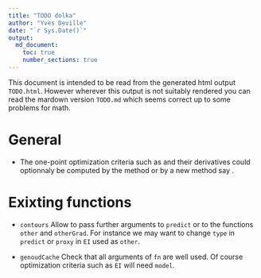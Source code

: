 ```yaml
---
title: "TODO dolka"
author: "Yves Deville"
date: "`r Sys.Date()`"
output:
  md_document:
    toc: true
    number_sections: true
---
```


This document is intended to be read from the generated html output
`TODO.html`. However wherever this output is not suitably rendered you
can read the mardown version `TODO.md` which seems correct up to some
problems for math.
	
# General

- The one-point optimization criteria such as \code{"EI"} and their
  derivatives could optionnaly be computed by the \code{predict}
  method or by a new method say \code{optCrit1}.


# Exixting functions

- `contours` Allow to pass further arguments to `predict` or to the
functions `other` and `otherGrad`. For instance we may want to change
`type` in `predict` or `proxy` in `EI` used as `other`.

- `genoudCache` Check that all arguments of `fn` are well used. Of
  course optimization criteria such as `EI` will need `model`.
